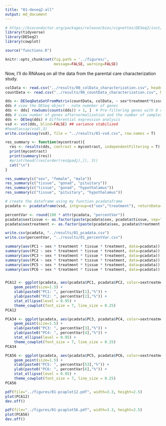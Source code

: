 ```yaml
---
title: "01-deseq2-all"
output: md_document
---
```


```r
# https://bioconductor.org/packages/release/bioc/vignettes/DESeq2/inst/doc/DESeq2.html
library(tidyverse)
library(DESeq2)
library(cowplot)

source("functions.R")

knitr::opts_chunk$set(fig.path = '../figures/',
                      message=FALSE, warning=FALSE)
```


Now, I'll do RNAseq on all the data from the parental care characterization study. 

```r
colData <- read.csv("../results/00_colData_characterization.csv", header = T, row.names = 1)
countData <- read.csv("../results/00_countData_characterization.csv", header = T, row.names = 1)
```

```r
dds <- DESeqDataSetFromMatrix(countData, colData, ~ sex*treatment*tissue)
dds # view the DESeq object - note numnber of genes
dds <- dds[ rowSums(counts(dds)) > 1, ]  # Pre-filtering genes with 0 counts
dds # view number of genes afternormalization and the number of samples
dds <- DESeq(dds) # Differential expression analysis
vsd <- vst(dds, blind=FALSE) ## variance stabilized
#head(assay(vsd),3)
write.csv(assay(vsd), file = "../results/01-vsd.csv", row.names = T)
```

```r
res_summary <- function(mycontrast){
  res <- results(dds, contrast = mycontrast, independentFiltering = T)
  print(mycontrast)
  print(summary(res))
  #print(head((res[order(res$padj),]), 3))
  cat("\n")
}

res_summary(c("sex", "female", "male"))
res_summary(c("tissue", "gonad", "pituitary"))
res_summary(c("tissue", "gonad", "hypothalamus"))
res_summary(c("tissue", "pituitary", "hypothalamus"))
```

```r
# create the dataframe using my function pcadataframe
pcadata <- pcadataframe(vsd, intgroup=c("sex","treatment"), returnData=TRUE)

percentVar <- round(100 * attr(pcadata, "percentVar"))
pcadata$sextissue <- as.factor(paste(pcadata$sex, pcadata$tissue, sep="_"))
pcadata$sextreatment <- as.factor(paste(pcadata$sex, pcadata$treatment, sep="_"))

write.csv(pcadata, "../results/01_pcadata.csv")
write.csv(percentVar, "../results/01_percentVar.csv")

summary(aov(PC1 ~ sex * treatment * tissue * treatment, data=pcadata)) 
summary(aov(PC2 ~ sex * treatment * tissue * treatment, data=pcadata)) 
summary(aov(PC3 ~ sex * treatment * tissue * treatment, data=pcadata)) 
summary(aov(PC4 ~ sex * treatment * tissue * treatment, data=pcadata)) 
summary(aov(PC5 ~ sex * treatment * tissue * treatment, data=pcadata)) 
summary(aov(PC6 ~ sex * treatment * tissue * treatment, data=pcadata)) 


PCA12 <- ggplot(pcadata, aes(pcadata$PC1, pcadata$PC2, color=sextreatment, shape= tissue)) +
    geom_point(size=1.5) +
    xlab(paste0("PC1: ", percentVar[1],"%")) +
    ylab(paste0("PC2: ", percentVar[2],"%")) +
    stat_ellipse(level = 0.95) + 
    theme_cowplot(font_size = 7, line_size = 0.25)  
PCA12

PCA34 <- ggplot(pcadata, aes(pcadata$PC3, pcadata$PC4, color=sextreatment, shape= tissue)) +
    geom_point(size=1.5) +
    xlab(paste0("PC3: ", percentVar[3],"%")) +
    ylab(paste0("PC4: ", percentVar[4],"%")) +
    stat_ellipse(level = 0.95) + 
    theme_cowplot(font_size = 7, line_size = 0.25)  
PCA34

PCA56 <- ggplot(pcadata, aes(pcadata$PC5, pcadata$PC6, color=sextreatment, shape= tissue)) +
    geom_point(size=1.5) +
    xlab(paste0("PC5: ", percentVar[53],"%")) +
    ylab(paste0("PC6: ", percentVar[6],"%")) +
    stat_ellipse(level = 0.95) + 
    theme_cowplot(font_size = 7, line_size = 0.25)  
PCA56

pdf(file="../figures/01-pcaplot12.pdf", width=3.3, height=2.5)
plot(PCA12)
dev.off()

pdf(file="../figures/01-pcaplot56.pdf", width=3.3, height=2.5)
plot(PCA56)
dev.off()
```


